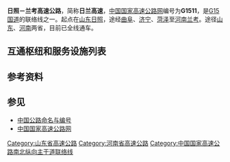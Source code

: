 {{中国高速公路信息框
| 编号 = G1511
| 名称 = 日照－兰考高速公路
| 地圖 = G1511 map.svg
| 路線簡稱 = 日兰
| 最近通車日期 = 
| 规划总里程 = 
| 起點 = [[山东省|山东省]][[日照市|日照市]][[东港区|东港区]]迎宾路
| 終點 = [[河南省|河南省]][[开封市|开封市]][[兰考县|兰考县]]S83高速与G30互通立交
| 出口處數 = 
| 服务区数 = 
}}

'''日照－兰考高速公路'''，简称'''日兰高速'''，[[中国国家高速公路网|中国国家高速公路网]]编号为'''G1511'''，是[[沈海高速公路|G15国道]]的联络线之一。起点在[[山东|山东]][[日照|日照]]，途经[[曲阜|曲阜]]、[[济宁|济宁]]、[[菏泽|菏泽]]至[[河南|河南]][[兰考|兰考]]。途径[[山东|山东]]、[[河南|河南]]两省，目前已全线通车。

== 互通枢纽和服务设施列表 ==
{{Start expwy exit box|place=1}}
{{Expwy exit item|type=MT|name=日照|place=[[日照市|日照市]]<br/>[[东港区|东港区]]|place rows=4|road connection=迎宾路}}
{{Expwy exit item|type=H|name=日照枢纽|index=1|highway connection={{China Expwy Name|G15}}}}
{{Expwy exit item|type=H|name=陈疃枢纽|index=|highway connection={{China Expwy Name|G1815}}|comment={{China Expwy Name|G1815}}终点}}
{{Expwy exit item|type=E|name=西湖|index=22|road connection={{中国省道名|222|P=山东}}<br/>{{中国省道名|313|P=山东}}}}
{{Expwy exit item|type=E|name=龙山|index=42|place=[[日照市|日照市]]<br/>[[莒县|莒县]]|place rows=4|road connection={{中国省道名|313|P=山东}}}}
{{Expwy exit item|type=E|name=莒县东|index=59|road connection={{中国省道名|225|P=山东}}}}
{{Expwy exit item|type=E|name=莒县|index=69|road connection=平安路（{{中国国道名|206}}）}}
{{Expwy exit item|type=S|name=莒县服务区}}
{{Expwy exit item|type=H|name=|index=77|place=[[临沂市|临沂市]]<br/>[[沂南县|沂南县]]|place rows=3|highway connection={{China Expwy Name|G25}}}}
{{Expwy exit item|type=E|name=沂南|index=90|road connection={{中国国道名|233}}}}
{{Expwy exit item|type=E|name=高里|index=99|road connection=沂新线}}
{{Expwy exit item|type=H|name=竹园枢纽|index=113|place=[[临沂市|临沂市]]<br/>[[兰山区|兰山区]]|highway connection={{China Expwy Name|G2}}}}
{{Expwy exit item|type=S|name=费县服务区|place=[[临沂市|临沂市]]<br/>[[费县|费县]]|place rows=2}}
{{Expwy exit item|type=E|name=费县|index=142|road connection={{中国省道名|231|P=山东}}}}
{{Expwy exit item|type=P|name=蒙山停车区|place=[[临沂市|临沂市]]<br/>[[平邑县|平邑县]]|place rows=4}}
{{Expwy exit item|type=H|name=|index=|state=u|highway connection=新台高速|comment=在建}}
{{Expwy exit item|type=E|name=平邑东|index=160|road connection={{中国国道名|327}}}}
{{Expwy exit item|type=E|name=平邑|index=171|road connection={{中国省道名|241|P=山东}}}}
{{Expwy exit item|type=E|name=泉林|index=195|place=[[济宁市|济宁市]]<br/>[[泗水县|泗水县]]|place rows=3|road connection={{中国省道名|103|P=山东}}}}
{{Expwy exit item|type=S|name=泗水服务区}}
{{Expwy exit item|type=E|name=泗水|index=211|road connection=圣源大道（{{中国省道名|512|P=山东}}）}}
{{Expwy exit item|type=E|name=曲阜东|index=|place=[[济宁市|济宁市]]<br/>[[曲阜市|曲阜市]]|place rows=3|road connection=杏坛路}}
{{Expwy exit item|type=H|name=曲阜枢纽|index=228|highway connection={{China Expwy Name|G3}}}}
{{Expwy exit item|type=E|name=曲阜南|index=234|road connection=东宏路}}
{{Expwy exit item|type=E|name=兖州|index=252|place=[[济宁市|济宁市]]<br/>[[兖州区|兖州区]]|place rows=3|road connection=南环城路（{{中国国道名|327}}）}}
{{Expwy exit item|type=S|name=济宁服务区}}
{{Expwy exit item|type=H|name=|index=|state=u|highway connection=济微高速|comment=在建}}
{{Expwy exit item|type=E|name=济宁|index=264|place=[[济宁市|济宁市]]<br/>[[任城区|任城区]]|place rows=4|road connection={{中国国道名|237}}}}
{{Expwy exit item|type=E|name=济宁北|index=276|road connection={{中国国道名|105}}}}
{{Expwy exit item|type=H|name=济宁枢纽|index=283|highway connection={{China Expwy Name|S33|P=山东}}}}
{{Expwy exit item|type=E|name=济宁西|index=286|road connection={{中国省道名|321|P=山东}}}}
{{Expwy exit item|type=E|name=嘉祥|index=293|place=[[济宁市|济宁市]]<br/>[[嘉祥县|嘉祥县]]|road connection={{中国省道名|244|P=山东}}}}
{{Expwy exit item|type=S|name=巨野服务区|place=[[菏泽市|菏泽市]]<br/>[[巨野县|巨野县]]|place rows=2}}
{{Expwy exit item|type=H|name=王官屯枢纽|index=320|state=c|highway connection={{China Expwy Name|G35}}<br/>{{China Expwy Name|G0321}}|comment=与{{China Expwy Name|G35}}和{{China Expwy Name|G0321}}共线段起点}}
{{Expwy exit item|type=E|name=郓城南|index=323|state=c|place=[[菏泽市|菏泽市]]<br/>[[郓城县|郓城县]]|place rows=2|road connection={{中国省道名|242|P=山东}}|comment=}}
{{Expwy exit item|type=E|name=郓城|index=343|state=c|road connection={{中国省道名|327|P=山东}}|comment=}}
{{Expwy exit item|type=H|name=菏泽枢纽|index=367|state=c|place=[[菏泽市|菏泽市]]<br/>[[牡丹区|牡丹区]]|place rows=3|highway connection={{China Expwy Name|G35}}<br/>{{China Expwy Name|G0321}}|comment=与{{China Expwy Name|G35}}和{{China Expwy Name|G0321}}共线段终点}}
{{Expwy exit item|type=S|name=菏泽服务区}}
{{Expwy exit item|type=H|name=曹州枢纽|index=368|highway connection={{China Expwy Name|G3511}}|comment={{China Expwy Name|G3511}}起点}}
{{Expwy exit item|type=E|name=菏泽新区|index=376|place=[[菏泽市|菏泽市]]<br/>[[定陶区|定陶区]]|road connection=长江东路<br/>范阳路}}
{{Expwy exit item|type=E|name=菏泽南|index=387|place=[[菏泽市|菏泽市]]<br/>[[牡丹区|牡丹区]]|place rows=4|road connection={{中国国道名|220}}}}
{{Expwy exit item|type=E|name=牡丹|index=395|road connection={{中国省道名|251|P=山东}}}}
{{Expwy exit item|type=H|name=菏泽南枢纽|index=|highway connection={{China Expwy Name|S38|P=山东}}}}
{{Expwy exit item|type=S|name=曹州服务区}}
{{Expwy exit item|type=E|name=曹县西|index=414|place=[[菏泽市|菏泽市]]<br/>[[曹县|曹县]]|road connection={{中国国道名|240}}<br/>{{中国省道名|329|P=山东}}}}
{{Expwy exit item|type=B|name=鲁豫界|place=鲁豫界|place rows=1}}
{{Expwy exit item|type=T|name=鲁豫省界|place=[[开封市|开封市]]<br/>[[兰考县|兰考县]]|place rows=4|state=D|comment=已拆除}}
{{Expwy exit item|type=E|name=堌阳|index=440|road connection={{中国国道名|106}}<br/>{{中国国道名|240}}}}
{{Expwy exit item|type=S|name=兰考服务区}}
{{Expwy exit item|type=E|name=兰考北|index=453|road connection={{中国国道名|106}}<br/>{{中国国道名|240}}}}
{{Expwy exit item|type=E|name=兰考西|index=471|place=[[开封市|开封市]]<br/>[[祥符区|祥符区]]|place rows=2|road connection={{中国国道名|240}}<br/>{{中国国道名|310}}}}
{{Expwy exit item|type=MH|name=|index=473|highway connection={{China Expwy Name|G30}}<br/>{{China Expwy Name|S83|P=河南}}}}
{{End expwy exit box|place=1}}


== 参考资料 ==
{{reflist}}
==参见==
*[[中国公路命名与编号|中国公路命名与编号]]
*[[中国国家高速公路网|中国国家高速公路网]]
{{中国国家高速公路网}}
{{山东省高速公路}}
{{河南省高速公路}}
{{road-stub}}{{山东小作品}}{{河南小作品}}

[[Category:山东省高速公路|Category:山东省高速公路]]
[[Category:河南省高速公路|Category:河南省高速公路]]
[[Category:中国国家高速公路南北纵向主干道联络线|Category:中国国家高速公路南北纵向主干道联络线]]